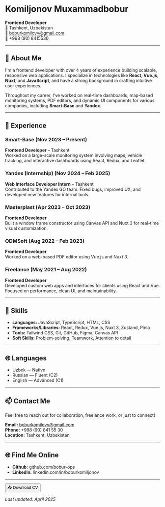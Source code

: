 
# Komiljonov Muxammadbobur

**Frontend Developer**  
📍 Tashkent, Uzbekistan  
📧 [boburkomilovv@gmail.com](mailto:boburkomilovv@gmail.com)  
📱 +998 (90) 8415530

---

## 👋 About Me

I'm a frontend developer with over 4 years of experience building scalable, responsive web applications. I specialize in technologies like **React**, **Vue.js**, **Nuxt**, and **JavaScript**, and have a strong background in crafting intuitive user experiences.

Throughout my career, I've worked on real-time dashboards, map-based monitoring systems, PDF editors, and dynamic UI components for various companies, including **Smart-Base** and **Yandex**.

---

## 💼 Experience

### **Smart-Base** (Nov 2023 – Present)

**Frontend Developer** – Tashkent  
Worked on a large-scale monitoring system involving maps, vehicle tracking, and interactive dashboards using React, Redux, and Leaflet.

### **Yandex (Internship)** (Nov 2024 – Feb 2025)

**Web Interface Developer Intern** – Tashkent  
Contributed to the Yandex GO team. Fixed bugs, improved UX, and developed new features for internal tools.

### **Masterplast** (Apr 2023 – Oct 2023)

**Frontend Developer**  
Built a window frame constructor using Canvas API and Nuxt 3 for real-time visual customization.

### **ODMSoft** (Aug 2022 – Feb 2023)

**Frontend Developer**  
Worked on a web-based PDF editor using Vue.js and Nuxt 3.

### **Freelance** (May 2021 – Aug 2022)

**Frontend Developer**  
Developed custom web apps and interfaces for clients using React and Vue. Focused on performance, clean UI, and maintainability.

---

## 🧠 Skills

- **Languages:** JavaScript, TypeScript, HTML, CSS
- **Frameworks/Libraries:** React, Redux, Vue.js, Nuxt 3, Zustand, Pinia
- **Tools:** Tailwind CSS, Git, GitHub, Figma, Canvas API
- **Soft Skills:** Problem-solving, Teamwork, Attention to detail

---

## 🌐 Languages

- Uzbek — Native
- Russian — Fluent (C2)
- English — Advanced (C1)

---

## 📫 Contact Me

Feel free to reach out for collaboration, freelance work, or just to connect!

**Email:** [boburkomilovv@gmail.com](mailto:boburkomilovv@gmail.com)  
**Phone:** +998 (90) 841 55 30  
**Location:** Tashkent, Uzbekistan

---

## 🌐 Find Me Online

- **Github:** <Link href="https://github.com/bobur-ops" target="_blank">github.com/bobur-ops</Link>
- **LinkedIn:** <Link href="https://www.linkedin.com/in/boburkomiljonov" target="_blank">linkedin.com/in/boburkomiljonov</Link>

---

<Link href="/cv.pdf" download target="_blank">
  <Button>📥 Download CV</Button>
</Link>

_Last updated: April 2025_
